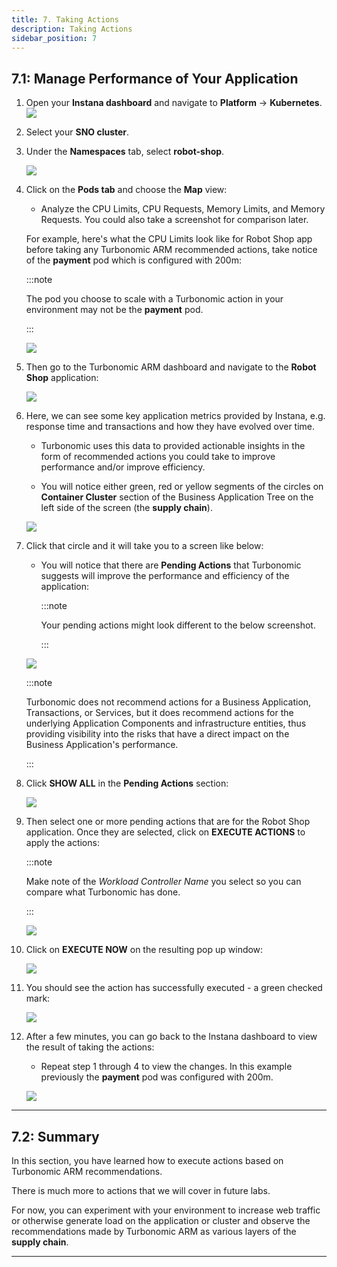 ```yaml
---
title: 7. Taking Actions
description: Taking Actions
sidebar_position: 7
---
```


## 7.1: Manage Performance of Your Application

1. Open your **Instana dashboard** and navigate to **Platform** ->
   **Kubernetes**. ![](images/action-1.png)

1. Select your **SNO cluster**.

1. Under the **Namespaces** tab, select **robot-shop**.

   ![](images/action-2.png)

1. Click on the **Pods tab** and choose the **Map** view:

   - Analyze the CPU Limits, CPU Requests, Memory Limits, and Memory Requests.
     You could also take a screenshot for comparison later.

   For example, here's what the CPU Limits look like for Robot Shop app before
   taking any Turbonomic ARM recommended actions, take notice of the **payment**
   pod which is configured with 200m:

   :::note

   The pod you choose to scale with a Turbonomic action in your environment may
   not be the **payment** pod.

   :::

   ![](images/action-3.png)

1. Then go to the Turbonomic ARM dashboard and navigate to the **Robot Shop**
   application:

   ![](images/action-4.png)

1. Here, we can see some key application metrics provided by Instana, e.g.
   response time and transactions and how they have evolved over time.

   - Turbonomic uses this data to provided actionable insights in the form of
     recommended actions you could take to improve performance and/or improve
     efficiency.

   - You will notice either green, red or yellow segments of the circles on
     **Container Cluster** section of the Business Application Tree on the left
     side of the screen (the **supply chain**).

   ![](images/action-5.png)

1. Click that circle and it will take you to a screen like below:

   - You will notice that there are **Pending Actions** that Turbonomic suggests
     will improve the performance and efficiency of the application:

     :::note

     Your pending actions might look different to the below screenshot.

     :::

   ![](images/action-6.png)

   :::note

   Turbonomic does not recommend actions for a Business Application,
   Transactions, or Services, but it does recommend actions for the underlying
   Application Components and infrastructure entities, thus providing visibility
   into the risks that have a direct impact on the Business Application's
   performance.

   :::

1. Click **SHOW ALL** in the **Pending Actions** section:

   ![](images/action-7.png)

1. Then select one or more pending actions that are for the Robot Shop
   application. Once they are selected, click on **EXECUTE ACTIONS** to apply
   the actions:

   :::note

   Make note of the _Workload Controller Name_ you select so you can compare
   what Turbonomic has done.

   :::

   ![](images/action-8.png)

1. Click on **EXECUTE NOW** on the resulting pop up window:

   ![](images/action-9.png)

1. You should see the action has successfully executed - a green checked mark:

   ![](images/action-10.png)

1. After a few minutes, you can go back to the Instana dashboard to view the
   result of taking the actions:

   - Repeat step 1 through 4 to view the changes. In this example previously the
     **payment** pod was configured with 200m.

   ![](images/payment-increase.png)

---

## 7.2: Summary

In this section, you have learned how to execute actions based on Turbonomic ARM
recommendations.

There is much more to actions that we will cover in future labs.

For now, you can experiment with your environment to increase web traffic or
otherwise generate load on the application or cluster and observe the
recommendations made by Turbonomic ARM as various layers of the **supply
chain**.

---
